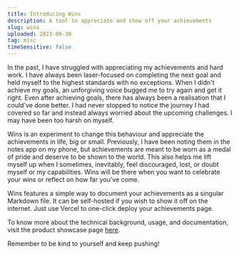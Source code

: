 ```yaml
---
title: Introducing Wins
description: A tool to appreciate and show off your achievements
slug: wins
uploaded: 2023-09-30
tag: misc
timeSensitive: false
---
```


In the past, I have struggled with appreciating my achievements and hard work. I have always been laser-focused on completing the next goal and held myself to the highest standards with no exceptions. When I didn't achieve my goals, an unforgiving voice bugged me to try again and get it right. Even after achieving goals, there has always been a realisation that I could've done better. I had never stopped to notice the journey I had covered so far and instead always worried about the upcoming challenges. I may have been too harsh on myself.

Wins is an experiment to change this behaviour and appreciate the achievements in life, big or small. Previously, I have been noting them in the notes app on my phone, but achievements are meant to be worn as a medal of pride and deserve to be shown to the world. This also helps me lift myself up when I sometimes, inevitably, feel discouraged, lost, or doubt myself or my capabilities. Wins will be there when you want to celebrate your wins or reflect on how far you've come.

Wins features a simple way to document your achievements as a singular Markdown file. It can be self-hosted if you wish to show it off on the internet. Just use Vercel to one-click deploy your achievements page.

To know more about the technical background, usage, and documentation, visit the product showcase page [here](https://mayurbhoi.com/projects/wins).

Remember to be kind to yourself and keep pushing!
